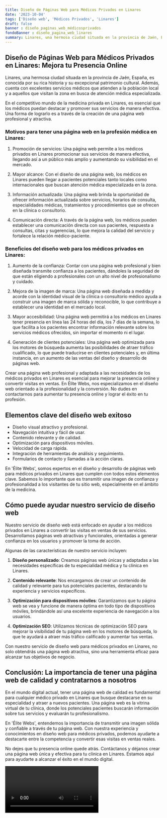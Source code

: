```yaml
---
title: Diseño de Páginas Web para Médicos Privados en Linares
date: '2023-10-04'
tags: ['Diseño web', 'Médicos Privados', 'Linares']
draft: false
banner : diseño_paginas_web_médicosprivados
fondoBanner : diseño_pagina_web_linares
summary: Linares, una hermosa ciudad situada en la provincia de Jaén, España, es conocida por su rica historia y su excepcional patrimonio cultural. Además, cuenta con excelentes servicios médicos que atienden a la población local y a aquellos que visitan la zona en busca de atención médica especializada.
---
```


## Diseño de Páginas Web para Médicos Privados en Linares: Mejora tu Presencia Online

Linares, una hermosa ciudad situada en la provincia de Jaén, España, es conocida por su rica historia y su excepcional patrimonio cultural. Además, cuenta con excelentes servicios médicos que atienden a la población local y a aquellos que visitan la zona en busca de atención médica especializada.

En el competitivo mundo de la medicina privada en Linares, es esencial que los médicos puedan destacar y promover sus servicios de manera efectiva. Una forma de lograrlo es a través de la creación de una página web profesional y atractiva.

### Motivos para tener una página web en la profesión médica en Linares:

1. Promoción de servicios: Una página web permite a los médicos privados en Linares promocionar sus servicios de manera efectiva, llegando así a un público más amplio y aumentando su visibilidad en el mercado.

2. Mayor alcance: Con el diseño de una página web, los médicos en Linares pueden llegar a pacientes potenciales tanto locales como internacionales que buscan atención médica especializada en la zona.

3. Información actualizada: Una página web brinda la oportunidad de ofrecer información actualizada sobre servicios, horarios de consulta, especialidades médicas, tratamientos y procedimientos que se ofrecen en la clínica o consultorio.

4. Comunicación directa: A través de la página web, los médicos pueden establecer una comunicación directa con sus pacientes, respuesta a consultas, citas y sugerencias, lo que mejora la calidad del servicio y fortalece la relación médico-paciente.

### Beneficios del diseño web para los médicos privados en Linares:

1. Aumento de la confianza: Contar con una página web profesional y bien diseñada transmite confianza a los pacientes, dándoles la seguridad de que están eligiendo a profesionales con un alto nivel de profesionalismo y cuidado.

2. Mejora de la imagen de marca: Una página web diseñada a medida y acorde con la identidad visual de la clínica o consultorio médico ayuda a construir una imagen de marca sólida y reconocible, lo que contribuye a establecer una identidad en el mercado local.

3. Mayor accesibilidad: Una página web permitirá a los médicos en Linares tener presencia en línea las 24 horas del día, los 7 días de la semana, lo que facilita a los pacientes encontrar información relevante sobre los servicios médicos ofrecidos, sin importar el momento ni el lugar.

4. Generación de clientes potenciales: Una página web optimizada para los motores de búsqueda aumenta las posibilidades de atraer tráfico cualificado, lo que puede traducirse en clientes potenciales y, en última instancia, en un aumento de las ventas del diseño y desarrollo de páginas web.

Crear una página web profesional y adaptada a las necesidades de los médicos privados en Linares es esencial para mejorar la presencia online y convertir visitas en ventas. En Élite Webs, nos especializamos en el diseño web orientado a la profesionalidad y la conversión. No dudes en contactarnos para aumentar tu presencia online y lograr el éxito en tu profesión.

<GifSeo />

<Cta />

## Elementos clave del diseño web exitoso

- Diseño visual atractivo y profesional.
- Navegación intuitiva y fácil de usar.
- Contenido relevante y de calidad.
- Optimización para dispositivos móviles.
- Velocidad de carga rápida.
- Integración de herramientas de análisis y seguimiento.
- Formularios de contacto y llamadas a la acción claras.

En 'Élite Webs', somos expertos en el diseño y desarrollo de páginas web para médicos privados en Linares que cumplen con todos estos elementos clave. Sabemos lo importante que es transmitir una imagen de confianza y profesionalidad a los visitantes de tu sitio web, especialmente en el ámbito de la medicina.

## Cómo puede ayudar nuestro servicio de diseño web

Nuestro servicio de diseño web está enfocado en ayudar a los médicos privados en Linares a convertir las visitas en ventas de sus servicios. Desarrollamos páginas web atractivas y funcionales, orientadas a generar confianza en los usuarios y promover la toma de acción.

Algunas de las características de nuestro servicio incluyen:

1. **Diseño personalizado**: Creamos páginas web únicas y adaptadas a las necesidades específicas de tu especialidad médica y tu clínica en Linares.

2. **Contenido relevante**: Nos encargamos de crear un contenido de calidad y relevante para tus potenciales pacientes, destacando tu experiencia y servicios específicos.

3. **Optimización para dispositivos móviles**: Garantizamos que tu página web se vea y funcione de manera óptima en todo tipo de dispositivos móviles, brindándole así una excelente experiencia de navegación a los usuarios.

4. **Optimización SEO**: Utilizamos técnicas de optimización SEO para mejorar la visibilidad de tu página web en los motores de búsqueda, lo que te ayudará a atraer más tráfico calificado y aumentar tus ventas.

Con nuestro servicio de diseño web para médicos privados en Linares, no solo obtendrás una página web atractiva, sino una herramienta eficaz para alcanzar tus objetivos de negocio.

## Conclusión: La importancia de tener una página web de calidad y contratarnos a nosotros

En el mundo digital actual, tener una página web de calidad es fundamental para cualquier médico privado en Linares que busque destacarse en su especialidad y atraer a nuevos pacientes. Una página web es la vitrina virtual de tu clínica, donde los potenciales pacientes buscarán información sobre tus servicios y evaluarán tu profesionalismo.

En 'Élite Webs', entendemos la importancia de transmitir una imagen sólida y confiable a través de tu página web. Con nuestra experiencia y conocimientos en diseño web para médicos privados, podemos ayudarte a destacarte entre la competencia y convertir esas visitas en ventas reales.

No dejes que tu presencia online quede atrás. Contáctanos y déjanos crear una página web única y efectiva para tu clínica en Linares. Estamos aquí para ayudarte a alcanzar el éxito en el mundo digital.

<Video />

<CtaBot job='Médicos Privados' city='Linares'/>

<Gmaps query='Linares+españa+maps' />